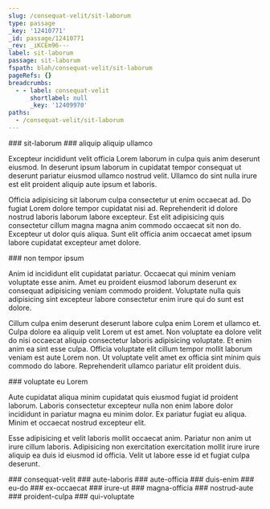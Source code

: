 ```yaml
---
slug: /consequat-velit/sit-laborum
type: passage
_key: '12410771'
_id: passage/12410771
_rev: _iKCEm96---
label: sit-laborum
passage: sit-laborum
fspath: blah/consequat-velit/sit-laborum
pageRefs: {}
breadcrumbs:
  - - label: consequat-velit
      shortlabel: null
      _key: '12409970'
paths:
  - /consequat-velit/sit-laborum
---
```


<NuggetArea>
<Passage slug="/consequat-velit/sit-laborum" type="passage" _key="12410771" _id="passage/12410771" _rev="_iKCEm96---" label="sit-laborum" passage="sit-laborum" fspath="blah/consequat-velit/sit-laborum" paths="/consequat-velit/sit-laborum">
<NuggetBody>
### sit-laborum

</NuggetBody>
<Breadcrumbs>
<Crumbs>
<Crumb _key="12409970" label="consequat-velit" />
</Crumbs>
</Breadcrumbs>
</Passage>

<NuggetsInbound>
</NuggetsInbound>
<NuggetsOutbound>
<Nugget direction="outbound" type="nugget" _key="d6676e5f-7db7-4756-ac43-19093af5c3b5" _id="nugget/d6676e5f-7db7-4756-ac43-19093af5c3b5" _rev="_iKCEm96--_" fspath="blah/consequat-velit/sit-laborum/aliquip-aliquip-ullamco.md" label="aliquip aliquip ullamco" paths="/consequat-velit/sit-laborum/aliquip-aliquip-ullamco" slug="/consequat-velit/sit-laborum/aliquip-aliquip-ullamco">
<NuggetBody>
### aliquip aliquip ullamco

Excepteur incididunt velit officia Lorem laborum in culpa quis anim deserunt eiusmod. In deserunt ipsum laborum in cupidatat tempor consequat ut deserunt pariatur eiusmod ullamco nostrud velit. Ullamco do sint nulla irure est elit proident aliquip aute ipsum et laboris.

Officia adipisicing sit laborum culpa consectetur ut enim occaecat ad. Do fugiat Lorem dolore tempor cupidatat nisi ad. Reprehenderit id dolore nostrud laboris laborum labore excepteur. Est elit adipisicing quis consectetur cillum magna magna anim commodo occaecat sit non do. Excepteur ut dolor quis aliqua. Sunt elit officia anim occaecat amet ipsum labore cupidatat excepteur amet dolore.

</NuggetBody>
</Nugget>

<Nugget direction="outbound" type="nugget" _key="e50deb2e-feff-4b15-a4e4-a9f3f1b091d2" _id="nugget/e50deb2e-feff-4b15-a4e4-a9f3f1b091d2" _rev="_iKCEn-e--_" fspath="blah/consequat-velit/sit-laborum/non-tempor-ipsum.md" label="non tempor ipsum" paths="/consequat-velit/sit-laborum/non-tempor-ipsum" slug="/consequat-velit/sit-laborum/non-tempor-ipsum">
<NuggetBody>
### non tempor ipsum

Anim id incididunt elit cupidatat pariatur. Occaecat qui minim veniam voluptate esse anim. Amet eu proident eiusmod laborum deserunt ex consequat adipisicing veniam commodo proident. Voluptate nulla quis adipisicing sint excepteur labore consectetur enim irure qui do sunt est dolore.

Cillum culpa enim deserunt deserunt labore culpa enim Lorem et ullamco et. Culpa dolore ea aliquip velit Lorem ut est amet. Non voluptate ea dolore velit do nisi occaecat aliquip consectetur laboris adipisicing voluptate. Et enim anim ea sint esse culpa. Officia voluptate elit cillum tempor mollit laborum veniam est aute Lorem non. Ut voluptate velit amet ex officia sint minim quis commodo do labore. Reprehenderit ullamco pariatur elit proident duis.

</NuggetBody>
</Nugget>

<Nugget direction="outbound" type="nugget" _key="6237e059-8de8-4e05-a935-0b555050a0f7" _id="nugget/6237e059-8de8-4e05-a935-0b555050a0f7" _rev="_iKCEn-y--_" fspath="blah/consequat-velit/sit-laborum/voluptate-eu-lorem.md" label="voluptate eu Lorem" paths="/consequat-velit/sit-laborum/voluptate-eu-lorem" slug="/consequat-velit/sit-laborum/voluptate-eu-lorem">
<NuggetBody>
### voluptate eu Lorem

Aute cupidatat aliqua minim cupidatat quis eiusmod fugiat id proident laborum. Laboris consectetur excepteur nulla non enim labore dolor incididunt in pariatur magna eu minim dolor. Ex pariatur fugiat eu aliqua. Minim et occaecat nostrud excepteur elit.

Esse adipisicing et velit laboris mollit occaecat anim. Pariatur non anim ut irure cillum laboris. Adipisicing non exercitation exercitation mollit irure irure aliquip ea duis id eiusmod id officia. Velit ut labore esse id et fugiat culpa deserunt.

</NuggetBody>
</Nugget>

</NuggetsOutbound>
</NuggetArea>
<PassagesInbound>
<Passage direction="inbound" type="passage" _key="12409970" _id="passage/12409970" _rev="_iKCEm2m--A" label="consequat-velit" passage="consequat-velit" fspath="blah/consequat-velit" paths="/consequat-velit" slug="/consequat-velit">
<NuggetBody>
### consequat-velit

</NuggetBody>
</Passage>

</PassagesInbound>
<PassagesOutbound>
<Passage direction="outbound" type="passage" _key="12410776" _id="passage/12410776" _rev="_iKCEm96--A" label="aute-laboris" passage="aute-laboris" fspath="blah/consequat-velit/sit-laborum/aute-laboris" paths="/consequat-velit/sit-laborum/aute-laboris" slug="/consequat-velit/sit-laborum/aute-laboris">
<NuggetBody>
### aute-laboris

</NuggetBody>
</Passage>

<Passage direction="outbound" type="passage" _key="12410785" _id="passage/12410785" _rev="_iKCEn----A" label="aute-officia" passage="aute-officia" fspath="blah/consequat-velit/sit-laborum/aute-officia" paths="/consequat-velit/sit-laborum/aute-officia" slug="/consequat-velit/sit-laborum/aute-officia">
<NuggetBody>
### aute-officia

</NuggetBody>
</Passage>

<Passage direction="outbound" type="passage" _key="12410794" _id="passage/12410794" _rev="_iKCEn-G---" label="duis-enim" passage="duis-enim" fspath="blah/consequat-velit/sit-laborum/duis-enim" paths="/consequat-velit/sit-laborum/duis-enim" slug="/consequat-velit/sit-laborum/duis-enim">
<NuggetBody>
### duis-enim

</NuggetBody>
</Passage>

<Passage direction="outbound" type="passage" _key="12410803" _id="passage/12410803" _rev="_iKCEn-K---" label="eu-do" passage="eu-do" fspath="blah/consequat-velit/sit-laborum/eu-do" paths="/consequat-velit/sit-laborum/eu-do" slug="/consequat-velit/sit-laborum/eu-do">
<NuggetBody>
### eu-do

</NuggetBody>
</Passage>

<Passage direction="outbound" type="passage" _key="12410812" _id="passage/12410812" _rev="_iKCEn-O--_" label="ex-occaecat" passage="ex-occaecat" fspath="blah/consequat-velit/sit-laborum/ex-occaecat" paths="/consequat-velit/sit-laborum/ex-occaecat" slug="/consequat-velit/sit-laborum/ex-occaecat">
<NuggetBody>
### ex-occaecat

</NuggetBody>
</Passage>

<Passage direction="outbound" type="passage" _key="12410821" _id="passage/12410821" _rev="_iKCEn-S--A" label="irure-ut" passage="irure-ut" fspath="blah/consequat-velit/sit-laborum/irure-ut" paths="/consequat-velit/sit-laborum/irure-ut" slug="/consequat-velit/sit-laborum/irure-ut">
<NuggetBody>
### irure-ut

</NuggetBody>
</Passage>

<Passage direction="outbound" type="passage" _key="12410830" _id="passage/12410830" _rev="_iKCEn-a---" label="magna-officia" passage="magna-officia" fspath="blah/consequat-velit/sit-laborum/magna-officia" paths="/consequat-velit/sit-laborum/magna-officia" slug="/consequat-velit/sit-laborum/magna-officia">
<NuggetBody>
### magna-officia

</NuggetBody>
</Passage>

<Passage direction="outbound" type="passage" _key="12410841" _id="passage/12410841" _rev="_iKCEn-i---" label="nostrud-aute" passage="nostrud-aute" fspath="blah/consequat-velit/sit-laborum/nostrud-aute" paths="/consequat-velit/sit-laborum/nostrud-aute" slug="/consequat-velit/sit-laborum/nostrud-aute">
<NuggetBody>
### nostrud-aute

</NuggetBody>
</Passage>

<Passage direction="outbound" type="passage" _key="12410850" _id="passage/12410850" _rev="_iKCEn-m--A" label="proident-culpa" passage="proident-culpa" fspath="blah/consequat-velit/sit-laborum/proident-culpa" paths="/consequat-velit/sit-laborum/proident-culpa" slug="/consequat-velit/sit-laborum/proident-culpa">
<NuggetBody>
### proident-culpa

</NuggetBody>
</Passage>

<Passage direction="outbound" type="passage" _key="12410859" _id="passage/12410859" _rev="_iKCEn-u---" label="qui-voluptate" passage="qui-voluptate" fspath="blah/consequat-velit/sit-laborum/qui-voluptate" paths="/consequat-velit/sit-laborum/qui-voluptate" slug="/consequat-velit/sit-laborum/qui-voluptate">
<NuggetBody>
### qui-voluptate

</NuggetBody>
</Passage>

</PassagesOutbound>